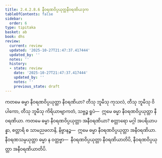 ```yaml
---
title: 2.4.2.8.6 နီဝရဏဝိပ္ပယုတ္တနီဝရဏိယဒုက
tableOfContents: false
sidebar:
  order: 6
type: tipitaka
basket: ab
book: dhs
review:
  current: review
  updated: '2025-10-27T21:47:37.417444'
  updated_by: ''
  notes: ''
  history:
  - state: review
    date: '2025-10-27T21:47:37.417444'
    updated_by: ''
    notes: ''
    previous_state: draft
---
```



<ReviewStatus review={frontmatter.review} showDetails={true} />

<HypothesisAnnotation frontmatter={frontmatter} />

<DynamicBreadcrumb />

<Division number="1513" book="dhs" e="ch" v="29" p="285">

<Paragraph number="2224" book="dhs">
ကတမေ ဓမ္မာ နီဝရဏဝိပ္ပယုတ္တာ နီဝရဏိယာ? တီသု ဘူမီသု ကုသလံ, တီသု ဘူမီသု ဝိပါကော, တီသု ဘူမီသု ကိရိယာဗျာကတံ, သဗ္ဗဉ္စ ရူပံ—  ဣမေ ဓမ္မာ နီဝရဏဝိပ္ပယုတ္တာ နီဝရဏိယာ.
</Paragraph>

</Division>
<Division number="1514" book="dhs" e="ch" v="29" p="285">

<Paragraph number="2225" book="dhs">
ကတမေ ဓမ္မာ နီဝရဏဝိပ္ပယုတ္တာ အနီဝရဏိယာ? စတ္တာရော မဂ္ဂါ အပရိယာပန္နာ, စတ္တာရိ စ သာမညဖလာနိ, နိဗ္ဗာနဉ္စ—  ဣမေ ဓမ္မာ နီဝရဏဝိပ္ပယုတ္တာ အနီဝရဏိယာ. နီဝရဏသမ္ပယုတ္တာ ဓမ္မာ န ဝတ္တဗ္ဗာ—  နီဝရဏဝိပ္ပယုတ္တာ နီဝရဏိယာတိပိ, နီဝရဏဝိပ္ပယုတ္တာ အနီဝရဏိယာတိပိ.
</Paragraph>
</Division>